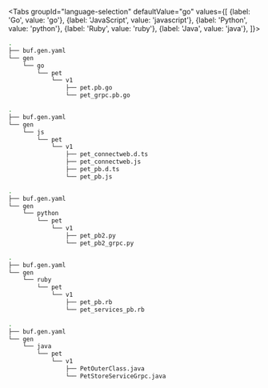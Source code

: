 
<Tabs
groupId="language-selection"
defaultValue="go"
values={[
{label: 'Go', value: 'go'},
{label: 'JavaScript', value: 'javascript'},
{label: 'Python', value: 'python'},
{label: 'Ruby', value: 'ruby'},
{label: 'Java', value: 'java'},
]}>
<TabItem value="go">

```sh
.
├── buf.gen.yaml
└── gen
    └── go
        └── pet
            └── v1
                ├── pet.pb.go
                └── pet_grpc.pb.go
```

  </TabItem>
  <TabItem value="javascript">

```sh
.
├── buf.gen.yaml
└── gen
    └── js
        └── pet
            └── v1
                ├── pet_connectweb.d.ts
                ├── pet_connectweb.js
                ├── pet_pb.d.ts
                └── pet_pb.js
```

  </TabItem>
  <TabItem value="python">

```sh
.
├── buf.gen.yaml
└── gen
    └── python
        └── pet
            └── v1
                ├── pet_pb2.py
                └── pet_pb2_grpc.py
```

  </TabItem>
  <TabItem value="ruby">

```sh
.
├── buf.gen.yaml
└── gen
    └── ruby
        └── pet
            └── v1
                ├── pet_pb.rb
                └── pet_services_pb.rb
```

  </TabItem>
  <TabItem value="java">

```sh
.
├── buf.gen.yaml
└── gen
    └── java
        └── pet
            └── v1
                ├── PetOuterClass.java
                └── PetStoreServiceGrpc.java
```

  </TabItem>
</Tabs>
